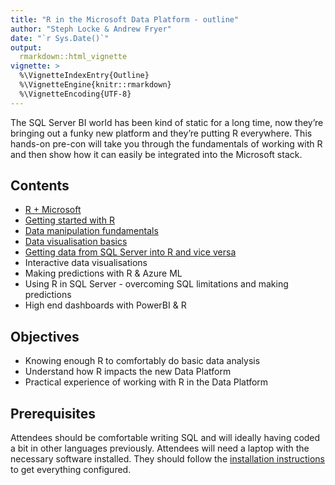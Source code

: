 ```yaml
---
title: "R in the Microsoft Data Platform - outline"
author: "Steph Locke & Andrew Fryer"
date: "`r Sys.Date()`"
output: 
  rmarkdown::html_vignette
vignette: >
  %\VignetteIndexEntry{Outline}
  %\VignetteEngine{knitr::rmarkdown}
  %\VignetteEncoding{UTF-8}
---
```


The SQL Server BI world has been kind of static for a long time, now they’re bringing out a funky new platform and they’re putting R everywhere. This hands-on pre-con will take you through the fundamentals of working with R and then show how it can easily be integrated into the Microsoft stack.

## Contents
- [R + Microsoft](RMicrosoft.html)
- [Getting started with R](GettingStarted.html)
- [Data manipulation fundamentals](DataManipulation.html)
- [Data visualisation basics](DataViz.html)
- [Getting data from SQL Server into R and vice versa](DataIOSQLServerR.html)
- Interactive data visualisations
- Making predictions with R & Azure ML
- Using R in SQL Server - overcoming SQL limitations and making predictions
- High end dashboards with PowerBI & R

## Objectives
- Knowing enough R to comfortably do basic data analysis
- Understand how R impacts the new Data Platform
- Practical experience of working with R in the Data Platform

## Prerequisites
Attendees should be comfortable writing SQL and will ideally having coded a bit in other languages previously. Attendees will need a laptop with the necessary software installed. They should follow the [installation instructions](Installation.html) to get everything configured.
